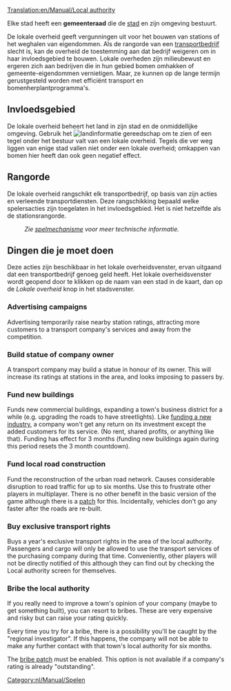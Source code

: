 [[Translation:en/Manual/Local authority]]
{{nl/Vertaling|en/Manual/Local authority|0}}

Elke stad heeft een '''gemeenteraad''' die de [[nl/Manual/Gemeente|stad]] en zijn omgeving bestuurt.  

De lokale overheid geeft vergunningen uit voor het bouwen van stations of het weghalen van eigendommen. Als de rangorde van een [[nl/Manual/Bedrijf|transportbedrijf]] slecht is, kan de overheid de toestemming aan dat bedrijf weigeren om in haar invloedsgebied te bouwen. Lokale overheden zijn milieubewust en ergeren zich aan bedrijven die in hun gebied bomen omhakken of gemeente-eigendommen vernietigen. Maar, ze kunnen op de lange termijn gerustgesteld worden met efficiënt transport en bomenherplantprogramma's.

==Invloedsgebied==
De lokale overheid beheert het land in zijn stad en de onmiddellijke omgeving. Gebruik het [[File:nl/Manual/Vraagteken.png|landinformatie]] gereedschap om te zien of een tegel onder het bestuur valt van een lokale overheid. Tegels die ver weg liggen van enige stad vallen niet onder een lokale overheid; omkappen van bomen hier heeft dan ook geen negatief effect.

==Rangorde==
De lokale overheid rangschikt elk transportbedrijf, op basis van zijn acties en verleende transportdiensten. Deze rangschikking bepaald welke spelersacties zijn toegelaten in het invloedsgebied. Het is niet hetzelfde als de stationsrangorde.
:''Zie [[nl/Manual/Game Mechanics/Main Page#lokale-overheid-rangorde|spelmechanisme]] voor meer technische informatie.''

==Dingen die je moet doen==
Deze acties zijn beschikbaar in het lokale overheidsvenster, ervan uitgaand dat een transportbedrijf genoeg geld heeft. Het lokale overheidsvenster wordt geopend door te klikken op de naam van een stad in de kaart, dan op de ''Lokale overheid'' knop in het stadsvenster.

===Advertising campaigns===
Advertising temporarily raise nearby station ratings, attracting more customers to a transport company's services and away from the competition.

===Build statue of company owner===
A transport company may build a statue in honour of its owner. This will increase its ratings at stations in the area, and looks imposing to passers by.

===Fund new buildings===
Funds new commercial buildings, expanding a town's business district for a while (e.g. upgrading the roads to have streetlights). Like [[en/Manual/Industries#prospecting-new-industries|funding a new industry]], a company won't get any return on its investment except the added customers for its service. (No rent, shared profits, or anything like that). Funding has effect for 3 months (funding new buildings again during this period resets the 3 month countdown).

===Fund local road construction===
Fund the reconstruction of the urban road network. Causes considerable disruption to road traffic for up to six months. Use this to frustrate other players in multiplayer. There is no other benefit in the basic version of the game although there is a [[en/Archive/Manual/Settings/Remove absurd road-elements during the road construction|patch]] for this. Incidentally, vehicles don't go any faster after the roads are re-built.

===Buy exclusive transport rights===
Buys a year's exclusive transport rights in the area of the local authority. Passengers and cargo will only be allowed to use the transport services of the purchasing company during that time.  Conveniently, other players will not be directly notified of this although they can find out by checking the Local authority screen for themselves.

===Bribe the local authority===
If you really need to improve a town's opinion of your company (maybe to get something built), you can resort to bribes.  These are very expensive and risky but can raise your rating quickly. 

Every time you try for a bribe, there is a possibility you'll be caught by the "regional investigator". If this happens, the company will not be able to make any further contact with that town's local authority for six months. 

The [[en/Archive/Manual/Settings/Bribe authority|bribe patch]] must be enabled. This option is not available if a company's rating is already "outstanding".

[[Category:nl/Manual/Spelen]]